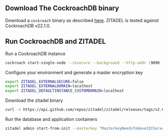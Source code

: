 ## Download The CockroachDB binary

Download a `cockroach` binary as described [here](https://www.cockroachlabs.com/docs/v22.1/install-cockroachdb).
ZITADEL is tested against CockroachDB v22.1.0.

## Run CockroachDB and ZITADEL

Run a CockroachDB instance

```bash
cockroach start-single-node --insecure --background --http-addr :9090
```

Configure your environment and generate a master encryption key

```bash
export ZITADEL_EXTERNALSECURE=false
export ZITADEL_EXTERNALDOMAIN=localhost
export ZITADEL_DEFAULTINSTANCE_CUSTOMDOMAIN=localhost
```

Download the zitadel binary

```bash
curl -s https://api.github.com/repos/zitadel/zitadel/releases/tags/v2.0.0-v2-alpha.17 | grep "browser_download_url.*zitadel_Linux_$(uname -i)" | cut -d '"' -f 4 | wget -i - -O - | sudo tar -x -z -v -C /usr/local/bin -f - zitadel && sudo chmod +x /usr/local/bin/zitadel && sudo chown $(id -u):$(id -g) /usr/local/bin/zitadel
```

Run the database and application containers

```bash
zitadel admin start-from-init --masterkey "MasterkeyNeedsToHave32Characters"
```
